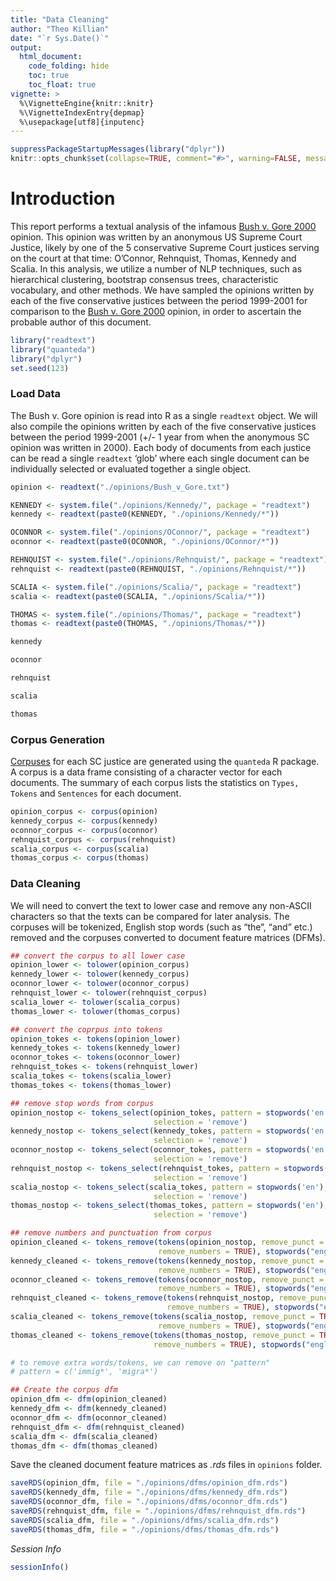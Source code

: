 ```yaml
---
title: "Data Cleaning"
author: "Theo Killian"
date: "`r Sys.Date()`"
output:
  html_document:
    code_folding: hide
    toc: true
    toc_float: true
vignette: >
  %\VignetteEngine{knitr::knitr}
  %\VignetteIndexEntry{depmap}
  %\usepackage[utf8]{inputenc}
---
```


```r
suppressPackageStartupMessages(library("dplyr"))
knitr::opts_chunk$set(collapse=TRUE, comment="#>", warning=FALSE, message=FALSE)
```

# Introduction

This report performs a textual analysis of the infamous [Bush v. Gore 2000](https://www.law.cornell.edu/supct/html/00-949.ZPC.html)
opinion. This opinion was written by an anonymous US Supreme Court Justice,
likely by one of the 5 conservative Supreme Court justices serving on the court
at that time: O'Connor, Rehnquist, Thomas, Kennedy and Scalia. In this analysis,
we utilize a number of NLP techniques, such as hierarchical clustering,
bootstrap consensus trees, characteristic vocabulary, and other methods. We have
sampled the opinions written by each of the five conservative justices between
the period 1999-2001 for comparison to the [Bush v. Gore 2000](https://www.law.cornell.edu/supct/html/00-949.ZPC.html)
opinion, in order to ascertain the probable author of this document.

```r
library("readtext")
library("quanteda")
library("dplyr")
set.seed(123)
```

### Load Data

The Bush v. Gore opinion is read into R as a single `readtext` object.  We will
also compile the opinions written by each of the five conservative justices
between the period 1999-2001 (+/- 1 year from when the anonymous SC opinion was
written in 2000). Each body of documents from each justice can be read a single
`readtext` 'glob' where each single document can be individually selected or
evaluated together a single object.

```r
opinion <- readtext("./opinions/Bush_v_Gore.txt")

KENNEDY <- system.file("./opinions/Kennedy/", package = "readtext")
kennedy <- readtext(paste0(KENNEDY, "./opinions/Kennedy/*"))

OCONNOR <- system.file("./opinions/OConnor/", package = "readtext")
oconnor <- readtext(paste0(OCONNOR, "./opinions/OConnor/*"))

REHNQUIST <- system.file("./opinions/Rehnquist/", package = "readtext")
rehnquist <- readtext(paste0(REHNQUIST, "./opinions/Rehnquist/*"))

SCALIA <- system.file("./opinions/Scalia/", package = "readtext")
scalia <- readtext(paste0(SCALIA, "./opinions/Scalia/*"))

THOMAS <- system.file("./opinions/Thomas/", package = "readtext")
thomas <- readtext(paste0(THOMAS, "./opinions/Thomas/*"))
```

```r
kennedy
```

```r
oconnor
```

```r
rehnquist
```

```r
scalia
```

```r
thomas
```

### Corpus Generation

[Corpuses](https://tutorials.quanteda.io/basic-operations/corpus/corpus/) for
each SC justice are generated using the `quanteda` R package. A corpus is a data
frame consisting of a character vector for each documents. The summary of each
corpus lists the statistics on `Types,` `Tokens` and `Sentences` for each
document.

```r
opinion_corpus <- corpus(opinion)
kennedy_corpus <- corpus(kennedy)
oconnor_corpus <- corpus(oconnor)
rehnquist_corpus <- corpus(rehnquist)
scalia_corpus <- corpus(scalia)
thomas_corpus <- corpus(thomas)
```

### Data Cleaning

We will need to convert the text to lower case and remove any non-ASCII
characters so that the texts can be compared for later analysis. The corpuses
will be tokenized, English stop words (such as "the", "and" etc.) removed and
the corpuses converted to document feature matrices (DFMs).

```r
## convert the corpus to all lower case
opinion_lower <- tolower(opinion_corpus)
kennedy_lower <- tolower(kennedy_corpus)
oconnor_lower <- tolower(oconnor_corpus)
rehnquist_lower <- tolower(rehnquist_corpus)
scalia_lower <- tolower(scalia_corpus)
thomas_lower <- tolower(thomas_corpus)

## convert the coprpus into tokens
opinion_tokes <- tokens(opinion_lower)
kennedy_tokes <- tokens(kennedy_lower)
oconnor_tokes <- tokens(oconnor_lower)
rehnquist_tokes <- tokens(rehnquist_lower)
scalia_tokes <- tokens(scalia_lower)
thomas_tokes <- tokens(thomas_lower)

## remove stop words from corpus
opinion_nostop <- tokens_select(opinion_tokes, pattern = stopwords('en'),
                                selection = 'remove')
kennedy_nostop <- tokens_select(kennedy_tokes, pattern = stopwords('en'),
                                selection = 'remove')
oconnor_nostop <- tokens_select(oconnor_tokes, pattern = stopwords('en'),
                                selection = 'remove')
rehnquist_nostop <- tokens_select(rehnquist_tokes, pattern = stopwords('en'),
                                selection = 'remove')
scalia_nostop <- tokens_select(scalia_tokes, pattern = stopwords('en'),
                                selection = 'remove')
thomas_nostop <- tokens_select(thomas_tokes, pattern = stopwords('en'),
                                selection = 'remove')

## remove numbers and punctuation from corpus
opinion_cleaned <- tokens_remove(tokens(opinion_nostop, remove_punct = TRUE,
                                 remove_numbers = TRUE), stopwords("english"))
kennedy_cleaned <- tokens_remove(tokens(kennedy_nostop, remove_punct = TRUE,
                                 remove_numbers = TRUE), stopwords("english"))
oconnor_cleaned <- tokens_remove(tokens(oconnor_nostop, remove_punct = TRUE,
                                 remove_numbers = TRUE), stopwords("english"))
rehnquist_cleaned <- tokens_remove(tokens(rehnquist_nostop, remove_punct = TRUE,
                                   remove_numbers = TRUE), stopwords("english"))
scalia_cleaned <- tokens_remove(tokens(scalia_nostop, remove_punct = TRUE,
                                 remove_numbers = TRUE), stopwords("english"))
thomas_cleaned <- tokens_remove(tokens(thomas_nostop, remove_punct = TRUE,
                                remove_numbers = TRUE), stopwords("english"))

# to remove extra words/tokens, we can remove on "pattern"
# pattern = c('immig*', 'migra*')

## Create the corpus dfm
opinion_dfm <- dfm(opinion_cleaned)
kennedy_dfm <- dfm(kennedy_cleaned)
oconnor_dfm <- dfm(oconnor_cleaned)
rehnquist_dfm <- dfm(rehnquist_cleaned)
scalia_dfm <- dfm(scalia_cleaned)
thomas_dfm <- dfm(thomas_cleaned)
```

Save the cleaned document feature matrices as *.rds* files in `opinions` folder.

```r
saveRDS(opinion_dfm, file = "./opinions/dfms/opinion_dfm.rds")
saveRDS(kennedy_dfm, file = "./opinions/dfms/kennedy_dfm.rds")
saveRDS(oconnor_dfm, file = "./opinions/dfms/oconnor_dfm.rds")
saveRDS(rehnquist_dfm, file = "./opinions/dfms/rehnquist_dfm.rds")
saveRDS(scalia_dfm, file = "./opinions/dfms/scalia_dfm.rds")
saveRDS(thomas_dfm, file = "./opinions/dfms/thomas_dfm.rds")
```

*Session Info*

```r
sessionInfo()
```